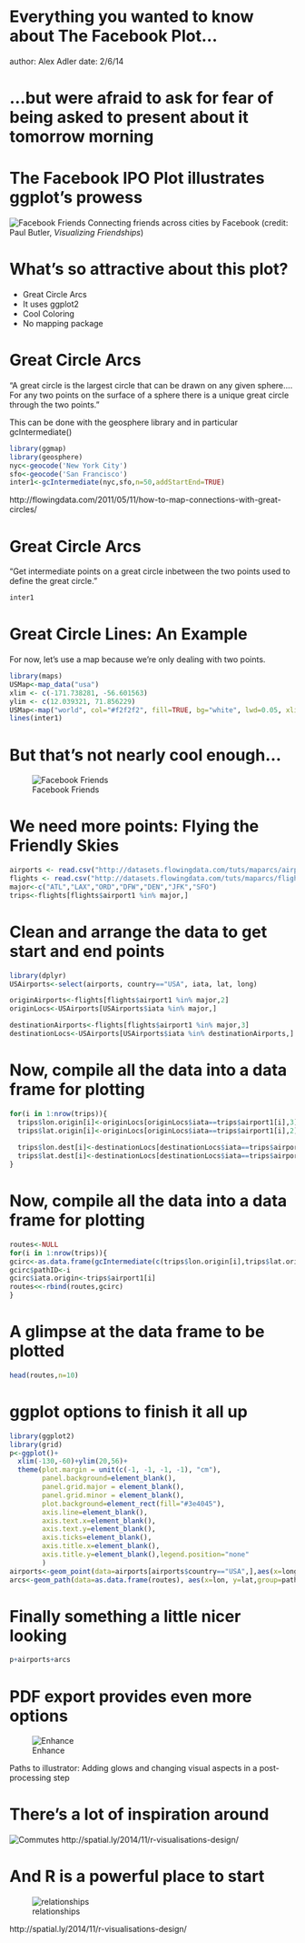 Everything you wanted to know about The Facebook Plot...
========================================================
author: Alex Adler
date: 2/6/14

...but were afraid to ask for fear of being asked to present about it tomorrow morning
========================================================



The Facebook IPO Plot illustrates ggplot's prowess
========================================================

![Facebook Friends](facebook-plot.png)
Connecting friends across cities by Facebook (credit: Paul Butler, *Visualizing Friendships*)


What's so attractive about this plot?
========================================================

- Great Circle Arcs
- It uses ggplot2
- Cool Coloring
- No mapping package

Great Circle Arcs
========================================================
"A great circle is the largest circle that can be drawn on any given sphere.... For any two points on the surface of a sphere there is a unique great circle through the two points."

This can be done with the geosphere library and in particular gcIntermediate()
```r
library(ggmap)
library(geosphere)
nyc<-geocode('New York City')
sfo<-geocode('San Francisco')
inter1<-gcIntermediate(nyc,sfo,n=50,addStartEnd=TRUE)
```
http://flowingdata.com/2011/05/11/how-to-map-connections-with-great-circles/


Great Circle Arcs
========================================================
"Get intermediate points on a great circle inbetween the two points used to define the great circle."

```r
inter1
```


Great Circle Lines: An Example
========================================================
For now, let's use a map because we're only dealing with two points.

```r
library(maps)
USMap<-map_data("usa")
xlim <- c(-171.738281, -56.601563)
ylim <- c(12.039321, 71.856229)
USMap<-map("world", col="#f2f2f2", fill=TRUE, bg="white", lwd=0.05, xlim=xlim, ylim=ylim)
lines(inter1)
```


But that's not nearly cool enough...
========================================================

![Facebook Friends](facebook-plot.png)


We need more points: Flying the Friendly Skies
========================================================
```r
airports <- read.csv("http://datasets.flowingdata.com/tuts/maparcs/airports.csv", header=TRUE)
flights <- read.csv("http://datasets.flowingdata.com/tuts/maparcs/flights.csv", header=TRUE, as.is=TRUE)
major<-c("ATL","LAX","ORD","DFW","DEN","JFK","SFO")
trips<-flights[flights$airport1 %in% major,]
```

Clean and arrange the data to get start and end points
========================================================

```r
library(dplyr)
USAirports<-select(airports, country=="USA", iata, lat, long)

originAirports<-flights[flights$airport1 %in% major,2]
originLocs<-USAirports[USAirports$iata %in% major,]

destinationAirports<-flights[flights$airport1 %in% major,3]
destinationLocs<-USAirports[USAirports$iata %in% destinationAirports,]
```

Now, compile all the data into a data frame for plotting
========================================================

```r
for(i in 1:nrow(trips)){
  trips$lon.origin[i]<-originLocs[originLocs$iata==trips$airport1[i],3]
  trips$lat.origin[i]<-originLocs[originLocs$iata==trips$airport1[i],2]
  
  trips$lon.dest[i]<-destinationLocs[destinationLocs$iata==trips$airport2[i],3]
  trips$lat.dest[i]<-destinationLocs[destinationLocs$iata==trips$airport2[i],2]
}
```

Now, compile all the data into a data frame for plotting
========================================================

```r
routes<-NULL
for(i in 1:nrow(trips)){
gcirc<-as.data.frame(gcIntermediate(c(trips$lon.origin[i],trips$lat.origin[i]),c(trips$lon.dest[i],trips$lat.dest[i]),n=50,breakAtDateLine=F,addStartEnd=TRUE))
gcirc$pathID<-i
gcirc$iata.origin<-trips$airport1[i]
routes<<-rbind(routes,gcirc)
}
```

A glimpse at the data frame to be plotted
========================================================

```r
head(routes,n=10)
```

ggplot options to finish it all up
========================================================

```r
library(ggplot2)
library(grid)
p<-ggplot()+
  xlim(-130,-60)+ylim(20,56)+
  theme(plot.margin = unit(c(-1, -1, -1, -1), "cm"),
        panel.background=element_blank(),
        panel.grid.major = element_blank(),
        panel.grid.minor = element_blank(),
        plot.background=element_rect(fill="#3e4045"),
        axis.line=element_blank(),
        axis.text.x=element_blank(),
        axis.text.y=element_blank(),
        axis.ticks=element_blank(),
        axis.title.x=element_blank(),
        axis.title.y=element_blank(),legend.position="none"
        )
airports<-geom_point(data=airports[airports$country=="USA",],aes(x=long,y=lat),col='#3d838a',size=0.7)
arcs<-geom_path(data=as.data.frame(routes), aes(x=lon, y=lat,group=pathID,color=iata.origin),alpha=0.2,size=0.5)
```

Finally something a little nicer looking
========================================================

```r
p+airports+arcs
```

PDF export provides even more options
========================================================
![Enhance](airports-before-after.png)

Paths to illustrator:
Adding glows and changing visual aspects in a post-processing step


There's a lot of inspiration around
========================================================
![Commutes](commute_flows_before_after.jpg)
http://spatial.ly/2014/11/r-visualisations-design/

And R is a powerful place to start
========================================================

![relationships](relationship_status_before_after.jpg)

http://spatial.ly/2014/11/r-visualisations-design/